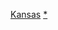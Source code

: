 {{template category|type=navbox|description =此分類收錄[[堪薩斯州行政區劃|堪薩斯州縣份]]導航模板}}

[[Category:美國縣份模板|Kansas]]
[[Category:堪萨斯州行政区划|*]]